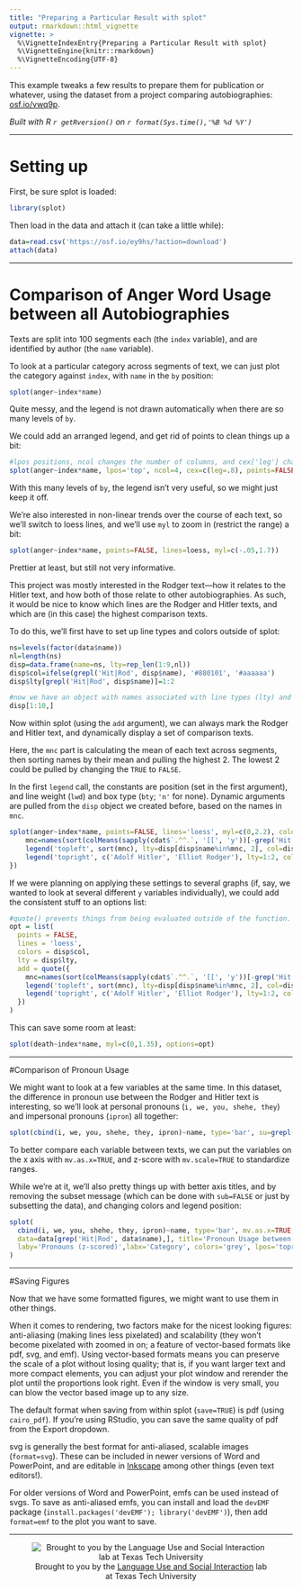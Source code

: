 ```yaml
---
title: "Preparing a Particular Result with splot"
output: rmarkdown::html_vignette
vignette: >
  %\VignetteIndexEntry{Preparing a Particular Result with splot}
  %\VignetteEngine{knitr::rmarkdown}
  %\VignetteEncoding{UTF-8}
---
```


This example tweaks a few results to prepare them for publication or whatever, using the dataset from a project comparing autobiographies: <a href="https://osf.io/vwq9p/" target="_blank">osf.io/vwq9p</a>.

*Built with R 
`r getRversion()`
on 
`r format(Sys.time(),'%B %d %Y')`*

***
# Setting up

First, be sure splot is loaded:
```r
library(splot)
```

Then load in the data and attach it (can take a little while):
```r
data=read.csv('https://osf.io/ey9hs/?action=download')
attach(data)
```

***
# Comparison of Anger Word Usage between all Autobiographies
Texts are split into 100 segments each (the `index` variable), and are identified by author (the `name` variable).

To look at a particular category across segments of text, we can just plot the category against `index`, with `name` in the `by` position:
```r
splot(anger~index*name)
```

Quite messy, and the legend is not drawn automatically when there are so many levels of `by`.

We could add an arranged legend, and get rid of points to clean things up a bit:
```r
#lpos positions, ncol changes the number of columns, and cex['leg'] changes the font size of the legend.
splot(anger~index*name, lpos='top', ncol=4, cex=c(leg=.8), points=FALSE)
```
With this many levels of `by`, the legend isn't very useful, so we might just keep it off.

We're also interested in non-linear trends over the course of each text, so we'll switch to loess lines, and we'll use `myl` to zoom in (restrict the range) a bit:
```r
splot(anger~index*name, points=FALSE, lines=loess, myl=c(-.05,1.7))
```

Prettier at least, but still not very informative. 

This project was mostly interested in the Rodger text---how it relates to the Hitler text, and how both of those relate to other autobiographies. As such, it would be nice to know which lines are the Rodger and Hitler texts, and which are (in this case) the highest comparison texts.

To do this, we'll first have to set up line types and colors outside of splot:
```r
ns=levels(factor(data$name))
nl=length(ns)
disp=data.frame(name=ns, lty=rep_len(1:9,nl))
disp$col=ifelse(grepl('Hit|Rod', disp$name), '#880101', '#aaaaaa')
disp$lty[grepl('Hit|Rod', disp$name)]=1:2

#now we have an object with names associated with line types (lty) and colors (col):
disp[1:10,]
```
Now within splot (using the `add` argument), we can always mark the Rodger and Hitler text, and dynamically display a set of comparison texts.

Here, the `mnc` part is calculating the mean of each text across segments, then sorting names by their mean and pulling the highest 2. The lowest 2 could be pulled by changing the `TRUE` to `FALSE`.

In the first `legend` call, the constants are position (set in the first argument), and line weight (`lwd`) and box type (`bty`; `'n'` for none). Dynamic arguments are pulled from the `disp` object we created before, based on the names in `mnc`.
```r
splot(anger~index*name, points=FALSE, lines='loess', myl=c(0,2.2), colors=disp$col, lty=disp$lty, add={
    mnc=names(sort(colMeans(sapply(cdat$`.^^.`, '[[', 'y'))[-grep('Hit|Rod', names(cdat$`.^^.`))], TRUE)[1:2])
    legend('topleft', sort(mnc), lty=disp[disp$name%in%mnc, 2], col=disp[disp$name%in%mnc, 3], lwd=2, bty='n')
    legend('topright', c('Adolf Hitler', 'Elliot Rodger'), lty=1:2, col=disp$col[1], lwd=2, bty='n')
})
```

If we were planning on applying these settings to several graphs (if, say, we wanted to look at several different `y` variables individually), we could add the consistent stuff to an options list:
```r
#quote() prevents things from being evaluated outside of the function.
opt = list(
  points = FALSE,
  lines = 'loess',
  colors = disp$col,
  lty = disp$lty,
  add = quote({
    mnc=names(sort(colMeans(sapply(cdat$`.^^.`, '[[', 'y'))[-grep('Hit|Rod', names(cdat$`.^^.`))], TRUE)[1:2])
    legend('topleft', sort(mnc), lty=disp[disp$name%in%mnc, 2], col=disp[disp$name%in%mnc, 3], lwd=2, bty='n')
    legend('topright', c('Adolf Hitler', 'Elliot Rodger'), lty=1:2, col=disp$col[1], lwd=2, bty='n')
  })
)
```

This can save some room at least:
```r
splot(death~index*name, myl=c(0,1.35), options=opt)
```

***
#Comparison of Pronoun Usage

We might want to look at a few variables at the same time. In this dataset, the difference in pronoun use between the Rodger and Hitler text is interesting, so we'll look at personal pronouns (`i, we, you, shehe, they`) and impersonal pronouns (`ipron`) all together:
```r
splot(cbind(i, we, you, shehe, they, ipron)~name, type='bar', su=grepl('Hit|Rod', name))
```

To better compare each variable between texts, we can put the variables on the x axis with `mv.as.x=TRUE`, and z-score with `mv.scale=TRUE` to standardize ranges.

While we're at it, we'll also pretty things up with better axis titles, and by removing the subset message (which can be done with `sub=FALSE` or just by subsetting the data), and changing colors and legend position:
```r
splot(
  cbind(i, we, you, shehe, they, ipron)~name, type='bar', mv.as.x=TRUE, mv.scale=TRUE,
  data=data[grep('Hit|Rod', data$name),], title='Pronoun Usage between Texts',
  laby='Pronouns (z-scored)',labx='Category', colors='grey', lpos='topright', leg.title=FALSE
)
```

***
#Saving Figures

Now that we have some formatted figures, we might want to use them in other things.

When it comes to rendering, two factors make for the nicest looking figures: anti-aliasing (making lines less pixelated) and scalability (they won't become pixelated with zoomed in on; a feature of vector-based formats like pdf, svg, and emf). Using vector-based formats means you can preserve the scale of a plot without losing quality; that is, if you want larger text and more compact elements, you can adjust your plot window and rerender the plot until the proportions look right. Even if the window is very small, you can blow the vector based image up to any size.

The default format when saving from within splot (`save=TRUE`) is pdf (using `cairo_pdf`). If you're using RStudio, you can save the same quality of pdf from the Export dropdown.

svg is generally the best format for anti-aliased, scalable images (`format=svg`). These can be included in newer versions of Word and PowerPoint, and are editable in [Inkscape](https://inkscape.org) among other things (even text editors!).

For older versions of Word and PowerPoint, emfs can be used instead of svgs. To save as anti-aliased emfs, you can install and load the `devEMF` package (`install.packages('devEMF'); library('devEMF')`), then add `format=emf` to the plot you want to save.

***
<div style='text-align:center'>
![Brought to you by the <a href="https://www.depts.ttu.edu/psy/lusi/resources.php" target="_blank">Language Use and Social Interaction</a> lab at Texas Tech University](https://www.depts.ttu.edu/psy/lusi/files/lusi.jpg)
</div>